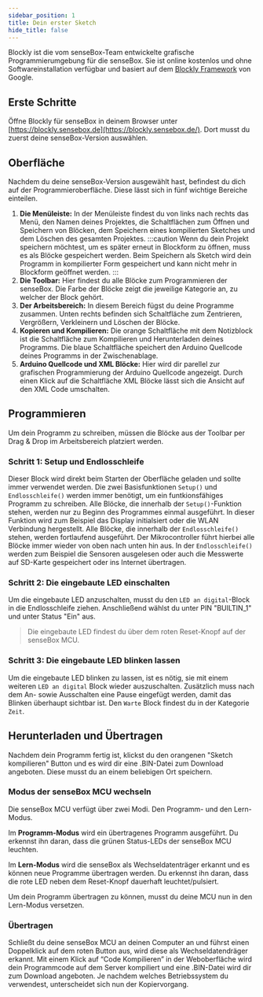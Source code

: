 ```yaml
---
sidebar_position: 1
title: Dein erster Sketch
hide_title: false
---
```


Blockly ist die vom senseBox-Team entwickelte grafische Programmierumgebung für die senseBox. Sie ist online kostenlos und ohne Softwareinstallation verfügbar und basiert auf dem [Blockly Framework](https://developers.google.com/blockly) von Google.

## Erste Schritte

Öffne Blockly für senseBox in deinem Browser unter [https://blockly.sensebox.de](https://blockly.sensebox.de/). Dort musst du zuerst deine senseBox-Version auswählen.

## Oberfläche

Nachdem du deine senseBox-Version ausgewählt hast, befindest du dich auf der Programmieroberfläche. Diese lässt sich in fünf wichtige Bereiche einteilen.

1. **Die Menüleiste:**
    In der Menüleiste findest du von links nach rechts das Menü, den Namen deines Projektes, die Schaltflächen zum Öffnen und Speichern von Blöcken, dem Speichern eines kompilierten Sketches und dem Löschen des gesamten Projektes.
    :::caution
    Wenn du dein Projekt speichern möchtest, um es später erneut in Blockform zu öffnen, muss es als Blöcke gespeichert werden. Beim Speichern als Sketch wird dein Programm in kompilierter Form gespeichert und kann nicht mehr in Blockform geöffnet werden.
    :::
2. **Die Toolbar:**
    Hier findest du alle Blöcke zum Programmieren der senseBox. Die Farbe der Blöcke zeigt die jeweilige Kategorie an, zu welcher der Block gehört.
3. **Der Arbeitsbereich:**
    In diesem Bereich fügst du deine Programme zusammen. Unten rechts befinden sich Schaltfläche zum Zentrieren, Vergrößern, Verkleinern und Löschen der Blöcke.
4. **Kopieren und Kompilieren:**
    Die orange Schaltfläche mit dem Notizblock ist die Schaltfläche zum Kompilieren und Herunterladen deines Programms. Die blaue Schaltfläche speichert den Arduino Quellcode deines Programms in der Zwischenablage.
5. **Arduino Quellcode und XML Blöcke:**
    Hier wird dir parellel zur grafischen Programmierung der Arduino Quellcode angezeigt. Durch einen Klick auf die Schaltfläche XML Blöcke lässt sich die Ansicht auf den XML Code umschalten.

## Programmieren

Um dein Programm zu schreiben, müssen die Blöcke aus der Toolbar per Drag & Drop im Arbeitsbereich platziert werden.

### Schritt 1: Setup und Endlosschleife

Dieser Block wird direkt beim Starten der Oberfläche geladen und sollte immer verwendet werden. Die zwei Basisfunktionen `Setup()` und `Endlosschleife()` werden immer benötigt, um ein funtkionsfähiges Programm zu schreiben.
Alle Blöcke, die innerhalb der `Setup()`-Funktion stehen, werden nur zu Beginn des Programmes einmal ausgeführt. In dieser Funktion wird zum Beispiel das Display initialsiert oder die WLAN Verbindung hergestellt. Alle Blöcke, die innerhalb der `Endlosschleife()` stehen, werden fortlaufend ausgeführt. Der Mikrocontroller führt hierbei alle Blöcke immer wieder von oben nach unten hin aus. In der `Endlosschleife()` werden zum Beispiel die Sensoren ausgelesen oder auch die Messwerte auf SD-Karte gespeichert oder ins Internet übertragen.

### Schritt 2: Die eingebaute LED einschalten

Um die eingebaute LED anzuschalten, musst du den `LED an digital`-Block in die Endlosschleife ziehen. Anschließend wählst du unter PIN "BUILTIN_1" und unter Status "Ein" aus.

>Die eingebaute LED findest du über dem roten Reset-Knopf auf der senseBox MCU.

### Schritt 3: Die eingebaute LED blinken lassen

Um die eingebaute LED blinken zu lassen, ist es nötig, sie mit einem weiteren `LED an digital` Block wieder auszuschalten. Zusätzlich muss nach dem An- sowie Ausschalten eine Pause eingefügt werden, damit das Blinken überhaupt sichtbar ist. Den `Warte` Block findest du in der Kategorie `Zeit`.

## Herunterladen und Übertragen

Nachdem dein Programm fertig ist, klickst du den orangenen "Sketch kompilieren" Button und es wird dir eine .BIN-Datei zum Download angeboten. Diese musst du an einem beliebigen Ort speichern.

### Modus der senseBox MCU wechseln

Die senseBox MCU verfügt über zwei Modi. Den Programm- und den Lern-Modus.

Im **Programm-Modus** wird ein übertragenes Programm ausgeführt. Du erkennst ihn daran, dass die grünen Status-LEDs der senseBox MCU leuchten.

Im **Lern-Modus** wird die senseBox als Wechseldatenträger erkannt und es können neue Programme übertragen werden. Du erkennst ihn daran, dass die rote LED neben dem Reset-Knopf dauerhaft leuchtet/pulsiert.

Um dein Programm übertragen zu können, musst du deine MCU nun in den Lern-Modus versetzen.

### Übertragen

Schließt du deine senseBox MCU an deinen Computer an und führst einen Doppelklick auf dem roten Button aus, wird diese als Wechseldatendräger erkannt. Mit einem Klick auf “Code Kompilieren” in der Weboberfläche wird dein Programmcode auf dem Server kompiliert und eine .BIN-Datei wird dir zum Download angeboten. Je nachdem welches Betriebssystem du verwendest, unterscheidet sich nun der Kopiervorgang.
